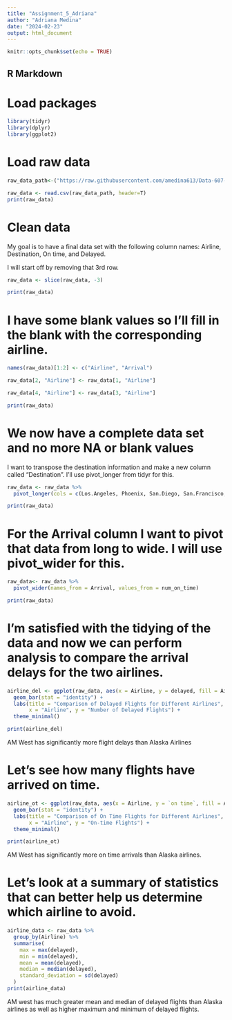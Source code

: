 ```yaml
---
title: "Assignment_5_Adriana"
author: "Adriana Medina"
date: "2024-02-23"
output: html_document
---
```


```r
knitr::opts_chunk$set(echo = TRUE)
```

## R Markdown

# Load packages
```r
library(tidyr)
library(dplyr)
library(ggplot2)
```

# Load raw data
```r
raw_data_path<-("https://raw.githubusercontent.com/amedina613/Data-607-Week-5-Assignment/main/Data%20607%20week%205%20raw.csv")

raw_data <- read.csv(raw_data_path, header=T)
print(raw_data)
```
# Clean data
My goal is to have a final data set with the following column names: Airline, Destination, On time, and Delayed. 

I will start off by removing that 3rd row. 

```r
raw_data <- slice(raw_data, -3)

print(raw_data)
```
# I have some blank values so I'll fill in the blank with the corresponding airline. 

```r
names(raw_data)[1:2] <- c("Airline", "Arrival")

raw_data[2, "Airline"] <- raw_data[1, "Airline"]

raw_data[4, "Airline"] <- raw_data[3, "Airline"]

print(raw_data)

```
# We now have a complete data set and no more NA or blank values
I want to transpose the destination information and make a new column called "Destination". I'll use pivot_longer from tidyr for this. 

```r
raw_data <- raw_data %>%
  pivot_longer(cols = c(Los.Angeles, Phoenix, San.Diego, San.Francisco, Seattle), names_to = "Destination", values_to = "num_on_time")

print(raw_data)
```
# For the Arrival column I want to pivot that data from long to wide. I will use pivot_wider for this.
```r
raw_data<- raw_data %>%
  pivot_wider(names_from = Arrival, values_from = num_on_time)

print(raw_data)
```
# I'm satisfied with the tidying of the data and now we can perform analysis to compare the arrival delays for the two airlines.

```r
airline_del <- ggplot(raw_data, aes(x = Airline, y = delayed, fill = Airline)) +
  geom_bar(stat = "identity") +
  labs(title = "Comparison of Delayed Flights for Different Airlines",
       x = "Airline", y = "Number of Delayed Flights") +
  theme_minimal()

print(airline_del)
```


AM West has significantly more flight delays than Alaska Airlines


# Let's see how many flights have arrived on time.
```r
airline_ot <- ggplot(raw_data, aes(x = Airline, y = `on time`, fill = Airline)) +
  geom_bar(stat = "identity") +
  labs(title = "Comparison of On Time Flights for Different Airlines",
       x = "Airline", y = "On-time Flights") +
  theme_minimal()

print(airline_ot)
```

AM West has significantly more on time arrivals than Alaska airlines.

# Let's look at a summary of statistics that can better help us determine which airline to avoid.
```r
airline_data <- raw_data %>%
  group_by(Airline) %>%
  summarise(
    max = max(delayed),
    min = min(delayed),
    mean = mean(delayed),  
    median = median(delayed),
    standard_deviation = sd(delayed)
  )
print(airline_data)
```

AM west has much greater mean and median of delayed flights than Alaska airlines as well as higher maximum and minimum of delayed flights. 